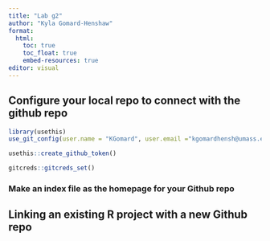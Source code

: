 ```yaml
---
title: "Lab g2"
author: "Kyla Gomard-Henshaw"
format:
  html:
    toc: true
    toc_float: true
    embed-resources: true
editor: visual
---
```


## Configure your local repo to connect with the github repo

```r
library(usethis)
use_git_config(user.name = "KGomard", user.email ="kgomardhensh@umass.edu")
```

```r
usethis::create_github_token()
```

```r
gitcreds::gitcreds_set()
```

### Make an index file as the homepage for your Github repo

## Linking an existing R project with a new Github repo
